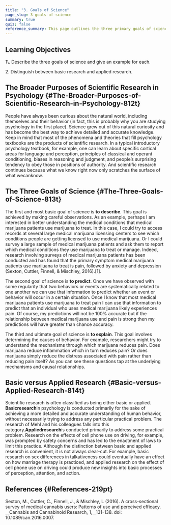 ```yaml
---
title: "3. Goals of Science"
page_slug: 3-goals-of-science
summary: true
quiz: false
reference_summary: This page outlines the three primary goals of science: description, prediction, and explanation. Description involves careful observation to understand phenomena, such as identifying medical conditions treated by marijuana. Prediction uses observed relationships to forecast behaviors, like anticipating pain in medical marijuana users. Explanation seeks to uncover causal mechanisms behind behaviors, such as how marijuana alleviates pain. Additionally, research is categorized into basic research, which aims for a deeper understanding of behavior, and applied research, which addresses practical problems. The distinction between the two is not always clear-cut, as findings from one can inform the other.
---
```

<section className="content-chunk" aria-labelledby="Learning-Objectives-218pt" data-subsection-id="Learning-Objectives-218pt" data-show-header="false">

<h2 className="sr-only" id="Learning-Objectives-218pt">Learning Objectives</h2>

<Info title="Learning Objectives">
1\. Describe the three goals of science and give an example for each.

2\. Distinguish between basic research and applied research.
</Info>

</section>

<section className="content-chunk" aria-labelledby="The-Broader-Purposes-of-Scientific-Research-in-Psychology-812t" data-subsection-id="The-Broader-Purposes-of-Scientific-Research-in-Psychology-812t" data-show-header="true">

## The Broader Purposes of Scientific Research in Psychology \{#The-Broader-Purposes-of-Scientific-Research-in-Psychology-812t}

People have always been curious about the natural world, including themselves and their behavior (in fact, this is probably why you are studying psychology in the first place). Science grew out of this natural curiosity and has become the best way to achieve detailed and accurate knowledge. Keep in mind that most of the phenomena and theories that fill psychology textbooks are the products of scientific research. In a typical introductory psychology textbook, for example, one can learn about specific cortical areas for language and perception, principles of classical and operant conditioning, biases in reasoning and judgment, and people’s surprising tendency to obey those in positions of authority. And scientific research continues because what we know right now only scratches the surface of what wecanknow.

</section>

<section className="content-chunk" aria-labelledby="The-Three-Goals-of-Science-813t" data-subsection-id="The-Three-Goals-of-Science-813t" data-show-header="true">

## The Three Goals of Science \{#The-Three-Goals-of-Science-813t}

The first and most basic goal of science is **to** **describe**. This goal is achieved by making careful observations. As an example, perhaps I am interested in better understanding the medical conditions that medical marijuana patients use marijuana to treat. In this case, I could try to access records at several large medical marijuana licensing centers to see which conditions people are getting licensed to use medical marijuana. Or I could survey a large sample of medical marijuana patients and ask them to report which medical conditions they use marijuana to treat or manage. Indeed, research involving surveys of medical marijuana patients has been conducted and has found that the primary symptom medical marijuana patients use marijuana to treat is pain, followed by anxiety and depression (Sexton, Cuttler, Finnell, & Mischley, 2016).\[1\].

The second goal of science is **to predict**. Once we have observed with some regularity that two behaviors or events are systematically related to one another we can use that information to predict whether an event or behavior will occur in a certain situation. Once I know that most medical marijuana patients use marijuana to treat pain I can use that information to predict that an individual who uses medical marijuana likely experiences pain. Of course, my predictions will not be 100% accurate but if the relationship between medical marijuana use and pain is strong then my predictions will have greater than chance accuracy.

The third and ultimate goal of science is **to explain**. This goal involves determining the causes of behavior. For example, researchers might try to understand the mechanisms through which marijuana reduces pain. Does marijuana reduce inflammation which in turn reduces pain? Or does marijuana simply reduce the distress associated with pain rather than reducing pain itself? As you can see these questions tap at the underlying mechanisms and causal relationships.

</section>

<section className="content-chunk" aria-labelledby="Basic-versus-Applied-Research-814t" data-subsection-id="Basic-versus-Applied-Research-814t" data-show-header="true">

## Basic versus Applied Research \{#Basic-versus-Applied-Research-814t}

Scientific research is often classified as being either basic or applied. **Basicresearch**in psychology is conducted primarily for the sake of achieving a more detailed and accurate understanding of human behavior, without necessarily trying to address any particular practical problem. The research of Mehl and his colleagues falls into this category.**Appliedresearch**is conducted primarily to address some practical problem. Research on the effects of cell phone use on driving, for example, was prompted by safety concerns and has led to the enactment of laws to limit this practice. Although the distinction between basic and applied research is convenient, it is not always clear-cut. For example, basic research on sex differences in talkativeness could eventually have an effect on how marriage therapy is practiced, and applied research on the effect of cell phone use on driving could produce new insights into basic processes of perception, attention, and action.

</section>

<section className="content-chunk" aria-labelledby="References-219pt" data-subsection-id="References-219pt" data-show-header="true">

## References \{#References-219pt}

Sexton, M., Cuttler, C., Finnell, J., & Mischley, L (2016). A cross-sectional survey of medical cannabis users: Patterns of use and perceived efficacy. __Cannabis and Cannabinoid Research, 1,__131-138. doi: 10.1089/can.2016.0007.

</section>

